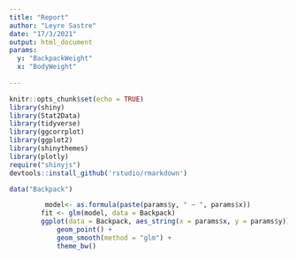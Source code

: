 ```yaml
---
title: "Report"
author: "Leyre Sastre"
date: "17/3/2021"
output: html_document
params:
  y: "BackpackWeight"
  x: "BodyWeight"
  
---
```


```r
knitr::opts_chunk$set(echo = TRUE)
library(shiny)
library(Stat2Data)
library(tidyverse)
library(ggcorrplot)
library(ggplot2)
library(shinythemes)
library(plotly)
require("shinyjs")
devtools::install_github('rstudio/rmarkdown')
```

```r
data("Backpack")
```

```r
         model<- as.formula(paste(params$y, " ~ ", params$x))
        fit <- glm(model, data = Backpack)
        ggplot(data = Backpack, aes_string(x = params$x, y = params$y)) +
            geom_point() + 
            geom_smooth(method = "glm") +
            theme_bw()
    
```

